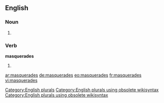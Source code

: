 ==English==

===Noun===
{{head|en}}

# {{plural of|masquerade}}

===Verb===
'''masquerades'''

# {{en-third-person singular of|masquerade}}

[[Category:English plurals]][[Category:English plurals using obsolete wikisyntax]][[Category:English plurals using obsolete wikisyntax]]

[[ar:masquerades]]
[[de:masquerades]]
[[eo:masquerades]]
[[fr:masquerades]]
[[vi:masquerades]]